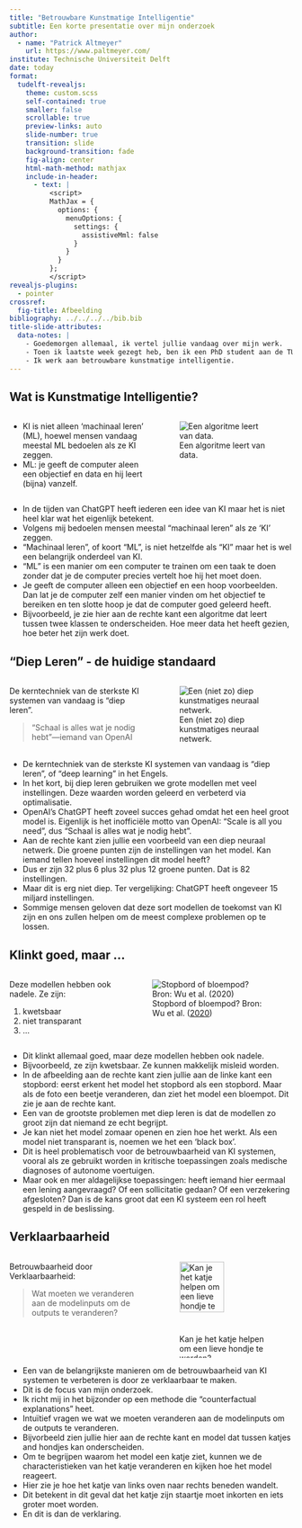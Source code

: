 ```yaml
---
title: "Betrouwbare Kunstmatige Intelligentie"
subtitle: Een korte presentatie over mijn onderzoek
author: 
  - name: "Patrick Altmeyer"
    url: https://www.paltmeyer.com/
institute: Technische Universiteit Delft
date: today
format: 
  tudelft-revealjs:
    theme: custom.scss
    self-contained: true
    smaller: false
    scrollable: true
    preview-links: auto
    slide-number: true
    transition: slide
    background-transition: fade
    fig-align: center
    html-math-method: mathjax
    include-in-header:
      - text: |
          <script>
          MathJax = {
            options: {
              menuOptions: {
                settings: {
                  assistiveMml: false
                }
              }
            }
          };
          </script>
revealjs-plugins:
  - pointer
crossref: 
  fig-title: Afbeelding
bibliography: ../../../../bib.bib
title-slide-attributes: 
  data-notes: |
    - Goedemorgen allemaal, ik vertel jullie vandaag over mijn werk. 
    - Toen ik laatste week gezegt heb, ben ik een PhD student aan de TU Delft.
    - Ik werk aan betrouwbare kunstmatige intelligentie.
---
```


## Wat is Kunstmatige Intelligentie?

::::{.columns}::::
:::{.column width='50%'}
- KI is niet alleen 'machinaal leren' (ML), hoewel mensen vandaag meestal ML bedoelen als ze KI zeggen.
- ML: je geeft de computer aleen een objectief en data en hij leert (bijna) vanzelf.
:::
:::{.column width='50%'}
![Een algoritme leert van data.](/blog/posts/effortsless-bayesian-dl/www/intro.gif)
:::
::::

::: {.notes}
- In de tijden van ChatGPT heeft iederen een idee van KI maar het is niet heel klar wat het eigenlijk betekent. 
- Volgens mij bedoelen mensen meestal "machinaal leren" als ze 'KI' zeggen.
- "Machinaal leren", of koort "ML", is niet hetzelfde als "KI" maar het is wel een belangrijk onderdeel van KI.
- "ML" is een manier om een computer te trainen om een taak te doen zonder dat je de computer precies vertelt hoe hij het moet doen.
- Je geeft de computer alleen een objectief en een hoop voorbeelden. Dan lat je de computer zelf een manier vinden om het objectief te bereiken en ten slotte hoop je dat de computer goed geleerd heeft.
- Bijvoorbeeld, je zie hier aan de rechte kant een algoritme dat leert tussen twee klassen te onderscheiden. Hoe meer data het heeft gezien, hoe beter het zijn werk doet.
:::

## "Diep Leren" - de huidige standaard

::::{.columns}::::
:::{.column width='50%'}
De kerntechniek van de sterkste KI systemen van vandaag is "diep leren".
  
> "Schaal is alles wat je nodig hebt"---iemand van OpenAI
:::
:::{.column width='50%'}
![Een (niet zo) diep kunstmatiges neuraal netwerk.](www/net.png)
:::
::::

::: {.notes}

- De kerntechniek van de sterkste KI systemen van vandaag is "diep leren", of "deep learning" in het Engels.
- In het kort, bij diep leren gebruiken we grote modellen met veel instellingen. Deze waarden worden geleerd en verbeterd via optimalisatie.
- OpenAI's ChatGPT heeft zoveel succes gehad omdat het een heel groot model is. Eigenlijk is het inofficiële motto van OpenAI: "Scale is all you need", dus "Schaal is alles wat je nodig hebt".
- Aan de rechte kant zien jullie een voorbeeld van een diep neuraal netwerk. Die groene punten zijn de instellingen van het model. Kan iemand tellen hoeveel instellingen dit model heeft?
- Dus er zijn 32 plus 6 plus 32 plus 12 groene punten. Dat is 82 instellingen.
- Maar dit is erg niet diep. Ter vergelijking: ChatGPT heeft ongeveer 15 miljard instellingen.
- Sommige mensen geloven dat deze sort modellen de toekomst van KI zijn en ons zullen helpen om de meest complexe problemen op te lossen.

:::

## Klinkt goed, maar ... {.nostretch}

::::{.columns}::::
:::{.column width='40%'}
Deze modellen hebben ook nadele. Ze zijn:

1. kwetsbaar
2. niet transparant
3. ...
:::
:::{.column width='60%'}
![Stopbord of bloempod? Bron: Wu et al. ([2020](https://jwcn-eurasipjournals.springeropen.com/articles/10.1186/s13638-020-01775-5))](/www/images/stop_sign.png){#fig-stop}
:::
::::



::: {.notes}

- Dit klinkt allemaal goed, maar deze modellen hebben ook nadele.
- Bijvoorbeeld, ze zijn kwetsbaar. Ze kunnen makkelijk misleid worden.
- In de afbeelding aan de rechte kant zien jullie aan de linke kant een stopbord: eerst erkent het model het stopbord als een stopbord. Maar als de foto een beetje veranderen, dan ziet het model een bloempot. Dit zie je aan de rechte kant.
- Een van de grootste problemen met diep leren is dat de modellen zo groot zijn dat niemand ze echt begrijpt.
- Je kan niet het model zomaar openen en zien hoe het werkt. Als een model niet transparant is, noemen we het een 'black box'.
- Dit is heel problematisch voor de betrouwbaarheid van KI systemen, vooral als ze gebruikt worden in kritische toepassingen zoals medische diagnoses of autonome voertuigen.
- Maar ook en mer aldagelijkse toepassingen: heeft iemand hier eermaal een lening aangevraagd? Of een sollicitatie gedaan? Of een verzekering afgesloten? Dan is de kans groot dat een KI systeem een rol heeft gespeld in de beslissing.

:::

## Verklaarbaarheid

::::{.columns}::::
:::{.column width='50%'}
Betrouwbaarheid door Verklaarbaarheid:

> Wat moeten we veranderen aan de modelinputs om de outputs te veranderen?
:::
:::{.column width='50%'}
![Kan je het katje helpen om een lieve hondje te worden?](/blog/posts/individual-recourse-for-black-box-models/www/revise.gif){#fig-cat width="70%"}
:::
::::



::: {.notes}

- Een van de belangrijkste manieren om de betrouwbaarheid van KI systemen te verbeteren is door ze verklaarbaar te maken.
- Dit is de focus van mijn onderzoek.
- Ik richt mij in het bijzonder op een methode die "counterfactual explanations" heet.
- Intuïtief vragen we wat we moeten veranderen aan de modelinputs om de outputs te veranderen.
- Bijvorbeeld zien jullie hier aan de rechte kant en model dat tussen katjes and hondjes kan onderscheiden.
- Om te begrijpen waarom het model een katje ziet, kunnen we de characteristieken van het katje veranderen en kijken hoe het model reageert.
- Hier zie je hoe het katje van links oven naar rechts beneden wandelt.
- Dit betekent in dit geval dat het katje zijn staartje moet inkorten en iets groter moet worden.
- En dit is dan de verklaring.

:::